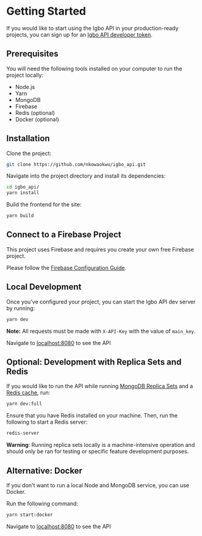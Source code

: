 
# Getting Started

If you would like to start using the Igbo API in your production-ready projects, you can sign up for an [Igbo API developer token](https://igboapi.com/signup).

## Prerequisites

You will need the following tools installed on your computer to run the project locally:

- Node.js
- Yarn
- MongoDB
- Firebase
- Redis (optional)
- Docker (optional)

## Installation

Clone the project:

```bash
git clone https://github.com/nkowaokwu/igbo_api.git
```

Navigate into the project directory and install its dependencies:

```bash
cd igbo_api/
yarn install
```

Build the frontend for the site:

```bash
yarn build
```

## Connect to a Firebase Project

This project uses Firebase and requires you create your own free Firebase project.

Please follow the [Firebase Configuration Guide](./guides/firebase).

## Local Development

Once you've configured your project, you can start the Igbo API dev server by running:

```bash
yarn dev
```

**Note:** All requests must be made with `X-API-Key` with the value of `main_key`.

Navigate to [localhost:8080](http://localhost:8080) to see the API

## Optional: Development with Replica Sets and Redis

If you would like to run the API while running [MongoDB Replica Sets]() and a [Redis cache](), run:

```bash
yarn dev:full
```

Ensure that you have Redis installed on your machine. Then, run the following to start a Redis server:

```bash
redis-server
```

**Warning**: Running replica sets locally is a machine-intensive operation and should only be ran for testing or specific
feature development purposes.

## Alternative: Docker

If you don't want to run a local Node and MongoDB service, you can use Docker.

Run the following command:

```bash
yarn start:docker
```

Navigate to [localhost:8080](http://localhost:8080) to see the API
